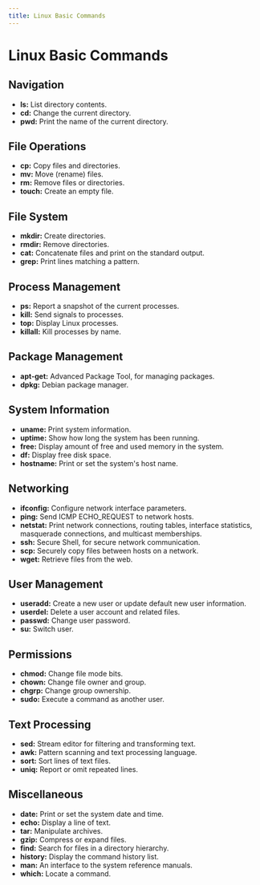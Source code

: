 ```yaml
---
title: Linux Basic Commands
---
```


# Linux Basic Commands

## Navigation

- **ls:** List directory contents.
- **cd:** Change the current directory.
- **pwd:** Print the name of the current directory.

## File Operations

- **cp:** Copy files and directories.
- **mv:** Move (rename) files.
- **rm:** Remove files or directories.
- **touch:** Create an empty file.

## File System

- **mkdir:** Create directories.
- **rmdir:** Remove directories.
- **cat:** Concatenate files and print on the standard output.
- **grep:** Print lines matching a pattern.

## Process Management

- **ps:** Report a snapshot of the current processes.
- **kill:** Send signals to processes.
- **top:** Display Linux processes.
- **killall:** Kill processes by name.

## Package Management

- **apt-get:** Advanced Package Tool, for managing packages.
- **dpkg:** Debian package manager.

## System Information

- **uname:** Print system information.
- **uptime:** Show how long the system has been running.
- **free:** Display amount of free and used memory in the system.
- **df:** Display free disk space.
- **hostname:** Print or set the system's host name.

## Networking

- **ifconfig:** Configure network interface parameters.
- **ping:** Send ICMP ECHO_REQUEST to network hosts.
- **netstat:** Print network connections, routing tables, interface statistics, masquerade connections, and multicast memberships.
- **ssh:** Secure Shell, for secure network communication.
- **scp:** Securely copy files between hosts on a network.
- **wget:** Retrieve files from the web.

## User Management

- **useradd:** Create a new user or update default new user information.
- **userdel:** Delete a user account and related files.
- **passwd:** Change user password.
- **su:** Switch user.

## Permissions

- **chmod:** Change file mode bits.
- **chown:** Change file owner and group.
- **chgrp:** Change group ownership.
- **sudo:** Execute a command as another user.

## Text Processing

- **sed:** Stream editor for filtering and transforming text.
- **awk:** Pattern scanning and text processing language.
- **sort:** Sort lines of text files.
- **uniq:** Report or omit repeated lines.

## Miscellaneous

- **date:** Print or set the system date and time.
- **echo:** Display a line of text.
- **tar:** Manipulate archives.
- **gzip:** Compress or expand files.
- **find:** Search for files in a directory hierarchy.
- **history:** Display the command history list.
- **man:** An interface to the system reference manuals.
- **which:** Locate a command.
